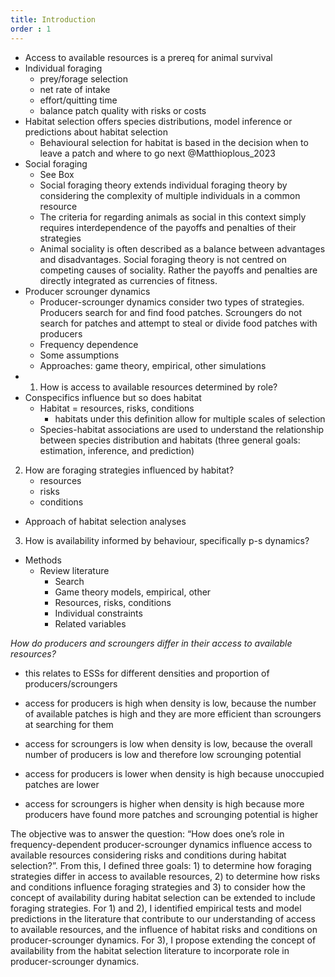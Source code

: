 ```yaml
---
title: Introduction
order : 1
---
```



- Access to available resources is a prereq for animal survival
- Individual foraging
    - prey/forage selection
    - net rate of intake
    - effort/quitting time
    - balance patch quality with risks or costs
- Habitat selection offers species distributions, model inference or predictions about habitat selection
    - Behavioural selection for habitat is based in the decision when to leave a patch and where to go next @Matthioplous_2023
- Social foraging
    - See Box
    - Social foraging theory extends individual foraging theory by considering
the complexity of multiple individuals in a common resource
    - The criteria for regarding animals as social in this context simply
requires interdependence of the payoffs and penalties of their strategies
    - Animal sociality is often described as a balance between advantages and disadvantages. Social foraging theory is not centred on competing causes of sociality. Rather the payoffs and penalties are directly integrated as currencies of fitness. 
- Producer scrounger dynamics
    - Producer-scrounger dynamics consider two types of strategies. Producers search
for and find food patches. Scroungers do not search for patches and attempt to steal or divide food patches with producers
    - Frequency dependence
    - Some assumptions
    - Approaches: game theory, empirical, other simulations
- 1. How is access to available resources determined by role?
- Conspecifics influence but so does habitat
    - Habitat = resources, risks, conditions
        - habitats under this definition allow for multiple scales of selection
    - Species-habitat associations are used to understand the relationship between
species distribution and habitats (three general goals: estimation, inference, 
and prediction)
2. How are foraging strategies influenced by habitat?
    - resources
    - risks
    - conditions
- Approach of habitat selection analyses
3. How is availability informed by behaviour, specifically p-s dynamics?
- Methods
    - Review  literature
        - Search
        - Game theory models, empirical, other
        - Resources, risks, conditions
        - Individual constraints
        - Related variables


<!-- 

## Literature searches



https://www-webofscience-com.qe2a-proxy.mun.ca/wos/woscc/summary/081aaf7e-e39b-4500-aac2-e44bcf21d3f6-78707ffd/relevance/1


+ "habitat selection"



https://www-webofscience-com.qe2a-proxy.mun.ca/wos/woscc/summary/b091d426-d8ea-4e4e-824c-3fda822b700d-7912459f/relevance/1

"producer-scrounger" OR "producer scrounger" OR producer scrounger AND 1970-2023

233 results

- 41 Giraldeau
- 12 Beauchamp G
- 10 Barta Z
- 8 Morrand-ferron J, Ranta E, Webster MM, Laland KN, Feldman MW 
- ...

Peak in 2012-2016, 2002, 2006
-->




<!--

Include figure 1


Statement of position/angle

- treating producer scrounger dynamics as occurring within habitat selection, where scrounging individuals use conspecifics to identify forage habitat
- conspecifics explicitly incorporated
- whereas habitat selection is concerned about used/available by environmental variables
- focus is on how individual behaviours and conspecifics (frequency dependence) influence availability of habitat

-->

*How do producers and scroungers differ in their access to available resources?*

-   this relates to ESSs for different densities and proportion of producers/scroungers

-   access for producers is high when density is low, because the number of available patches is high and they are more efficient than scroungers at searching for them

-   access for scroungers is low when density is low, because the overall number of producers is low and therefore low scrounging potential

-   access for producers is lower when density is high because unoccupied patches are lower

-   access for scroungers is higher when density is high because more producers have found more patches and scrounging potential is higher




<!-- from discussion -->

The objective was to answer the question: "How does one's role in frequency-dependent producer-scrounger dynamics influence access to available resources considering risks and conditions during habitat selection?". From this, I defined three goals: 1) to determine how foraging strategies differ in access to available resources, 2) to determine how risks and conditions influence foraging strategies and 3) to consider how the concept of availability during habitat selection can be extended to include foraging strategies. For 1) and 2), I identified empirical tests and model predictions in the literature that contribute to our understanding of access to available resources, and the influence of habitat risks and conditions on producer-scrounger dynamics. For 3), I propose extending the concept of availability from the habitat selection literature to incorporate role in producer-scrounger dynamics. 





